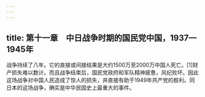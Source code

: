 ```yaml
---
---
---
```

title: 第十一章　中日战争时期的国民党中国，1937—1945年
---



战争持续了八年。它的直接或间接结果是大约1500万至2000万中国人死亡。[1]财产损失难以数计。而且战争结束后，国民党政府和军队精神疲惫，风纪败坏。因此这场战争对中国人民造成了惊人的损失，并直接有助于1949年共产党的胜利。同日本的这场战争，确实是中华民国史上最重大的事件。